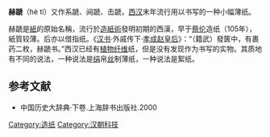 '''赫蹏'''（hè tí）又作系蹏、阋蹏、击蹏，[[西汉|西汉]]末年流行用以书写的一种小幅薄纸。

赫蹏是[[紙|紙]]的原始名稱，流行於[[造紙術|造紙術]]發明初期的西漢，早于[[蔡伦|蔡伦]]造纸（105年），紙質较薄。后亦以借指纸。《[[汉书|汉书]]·外戚传下·[[孝成赵皇后|孝成赵皇后]]》：“（籍武）發篋中，有裹药二枚，赫蹏书。”西汉已经有[[植物|植物]][[纤维|纤维]]纸，但是没有发现作为书写的实物。其质地有不同的说法，一种说法是[[绢|绢]]帛[[丝|丝]]制薄纸，一种说法是絮纸。

==参考文献==
*中国历史大辞典·下卷.上海辞书出版社.2000
{{DEFAULTSORT:Xì tí}}
[[Category:造纸|Category:造纸]]
[[Category:汉朝科技|Category:汉朝科技]]